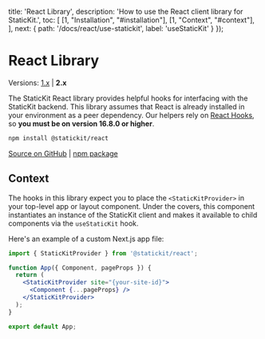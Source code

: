 
  title: 'React Library',
  description: 'How to use the React client library for StaticKit.',
  toc: [
    [1, "Installation", "#installation"],
    [1, "Context", "#context"],
  ],
  next: {
    path: '/docs/react/use-statickit',
    label: 'useStaticKit'
  }
});

# React Library

Versions: [1.x](/docs/react/1.x) | **2.x**

The StaticKit React library provides helpful hooks for interfacing with the StaticKit backend. This library assumes that React is already installed in your environment as a peer dependency. Our helpers rely on [React Hooks](https://reactjs.org/docs/hooks-intro.html), so **you must be on version 16.8.0 or higher**.

```bash
npm install @statickit/react
```

[Source on GitHub](https://github.com/unstacked/statickit-react) | [npm package](https://www.npmjs.com/package/@statickit/react)

## Context

The hooks in this library expect you to place the `<StaticKitProvider>` in your top-level app or layout component. Under the covers, this component instantiates an instance of the StaticKit client and makes it available to child components via the `useStaticKit` hook.

Here's an example of a custom Next.js app file:

```jsx
import { StaticKitProvider } from '@statickit/react';

function App({ Component, pageProps }) {
  return (
    <StaticKitProvider site="{your-site-id}">
      <Component {...pageProps} />
    </StaticKitProvider>
  );
}

export default App;
```
